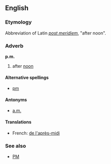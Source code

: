 ==English==
===Etymology===
Abbreviation of Latin ''[[post meridiem]]'', "after noon".

===Adverb===<!-- probably also an adjective... -->
'''p.m.'''

# after [[noon]]

====Alternative spellings====
*[[pm]]

====Antonyms====
*[[a.m.]]

====Translations====
*French: [[de l'après-midi]]

===See also===
*[[PM]]